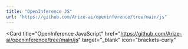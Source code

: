 ```yaml
---
title: "OpenInference JS"
url: "https://github.com/Arize-ai/openinference/tree/main/js"
---
```


<Card 
  title="OpenInference JavaScript"
  href="https://github.com/Arize-ai/openinference/tree/main/js"
  target="_blank"
  icon="brackets-curly"
>
</Card>
